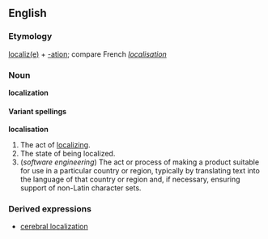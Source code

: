 ==English==
===Etymology===
[[localize|localiz(e)]] + [[-ation]]; compare French ''[[localisation#French|localisation]]''

===Noun===
'''localization'''

====Variant spellings====
'''localisation'''

#The act of [[localize|localizing]].
#The state of being localized.
#(''software engineering'') The act or process of making a product suitable for use in a particular country or region, typically by translating text into the language of that country or region and, if necessary, ensuring support of non-Latin character sets.

===Derived expressions===
*[[cerebral localization]]